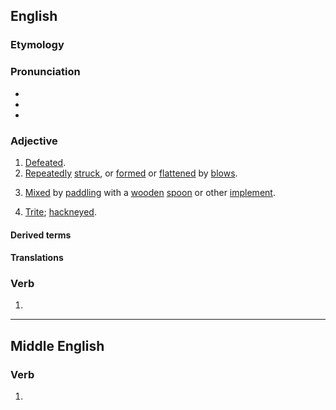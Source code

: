 ==English==

===Etymology===
{{suffix|en|beat|en}}

===Pronunciation===
* {{IPA|en|/ˈbiːt(ə)n/}}
* {{audio|en|en-us-beaten.ogg|Audio (US)}}
* {{rhymes|en|iːtən|s=2}}

===Adjective===
{{en-adj}}

# [[defeated|Defeated]].
# [[repeatedly|Repeatedly]] [[struck]], or [[form]]ed or [[flatten]]ed by [[blow]]s.
#: {{ux|en|a '''beaten''' path; '''beaten''' gold; the '''beaten''' victims of the attack}}
# {{senseid|en|cookery}} {{lb|en|cooking|of a liquid}} [[mix|Mix]]ed by [[paddle|paddling]] with a [[wooden]] [[spoon]] or other [[implement]].
# {{lb|en|dated}} [[trite|Trite]]; [[hackneyed]].

====Derived terms====
{{der2|en|beaten up|off the beaten path|off the beaten track|well-beaten|beaten track|weather-beaten}}

====Translations====
{{trans-see|defeated}}
<!--{{checktrans-top}}
* Bulgarian: {{t+check|bg|бит}}, {{t+check|bg|победен}}, {{t+check|bg|измъчен}}
{{trans-mid}}
* Scots: {{t-check|sco|fechtit}}, {{t-check|sco|feuchten}}, {{t-check|sco|fochten}}
{{trans-bottom}}-->

===Verb===
{{head|en|verb form|cat2=irregular past participles}}

# {{inflection of|en|beat||past|part}}

----

==Middle English==

===Verb===
{{head|enm|verb}}

# {{tlb|enm|Early ME}} {{alt form|enm|beten|id=to beat|t=to beat}}